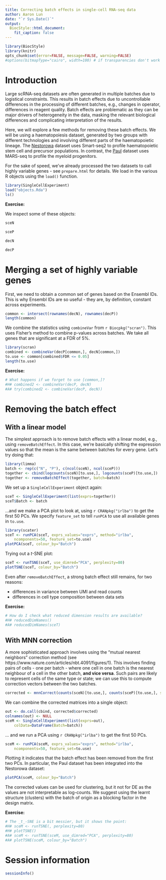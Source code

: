 ```yaml
---
title: Correcting batch effects in single-cell RNA-seq data
author: Aaron Lun
date: "`r Sys.Date()`"
output: 
  BiocStyle::html_document:
    fit_caption: false
---
```


```r
library(BiocStyle)
library(knitr)
opts_chunk$set(error=FALSE, message=FALSE, warning=FALSE)
#options(bitmapType="cairo", width=100) # if transparencies don't work on your machine.
```

# Introduction

Large scRNA-seq datasets are often generated in multiple batches due to logistical constraints.
This results in batch effects due to uncontrollable differences in the processing of different batches, e.g., changes in operator, differences in reagent quality.
Batch effects are problematic as they can be major drivers of heterogeneity in the data, masking the relevant biological differences and complicating interpretation of the results.

Here, we will explore a few methods for removing these batch effects.
We will be using a haematopoiesis dataset, generated by two groups with different technologies and involving different parts of the haematopoietic lineage.
The [Nestorowa](https://doi.org/10.1182/blood-2016-05-716480) dataset uses Smart-seq2 to profile haematopoietic stem cell and precursor populations.
In contrast, the [Paul](https://doi.org/10.1016/j.cell.2015.11.013) dataset uses MARS-seq to profile the myeloid progenitors. 

For the sake of speed, we've already processed the two datasets to call highly variable genes - see `prepare.html` for details.
We load in the various R objects using the `load()` function.

```r
library(SingleCellExperiment)
load("objects.Rda")
ls()
```

<div class="alert alert-warning">
**Exercise:** 

We inspect some of these objects:

```r
sceN
```

```r
sceP
```

```r
decN
```

```r
decP
```
</div>

# Merging a set of highly variable genes

First, we need to obtain a common set of genes based on the Ensembl IDs.
This is why Ensembl IDs are so useful - they are, by definition, constant across experiments.

```r
common <- intersect(rownames(decN), rownames(decP))
length(common)
```

We combine the statistics using `combineVar` from `r Biocpkg("scran")`.
This uses Fisher's method to combine p-values across batches.
We take all genes that are significant at a FDR of 5%.

```r
library(scran)
combined <- combineVar(decP[common,], decN[common,])
to.use <- common[combined$FDR <= 0.05]
length(to.use)
```

<div class="alert alert-warning">
**Exercise:** 

```r
# What happens if we forget to use [common,]?
#H# combined2 <- combineVar(decP, decN)
#A# try(combined2 <- combineVar(decP, decN))
```
</div>

# Removing the batch effect

## With a linear model

The simplest approach is to remove batch effects with a linear model, e.g., using `removeBatchEffect`.
In this case, we're basically shifting the expression values so that the mean is the same between batches for every gene.
Let's try doing that:

```r
library(limma)
batch <- rep(c("N", "P"), c(ncol(sceN), ncol(sceP)))
together <- cbind(logcounts(sceN)[to.use,], logcounts(sceP)[to.use,])
together <- removeBatchEffect(together, batch=batch)
```

We set up a `SingleCellExperiment` object again:

```r
sceT <- SingleCellExperiment(list(exprs=together))
sceT$Batch <- batch
```

...and we make a PCA plot to look at, using `r CRANpkg("irlba")` to get the first 50 PCs.
We specify `feature_set` to tell `runPCA` to use all available genes in `to.use`.

```r
library(scater)
sceT <- runPCA(sceT, exprs_values="exprs", method="irlba",
    ncomponents=50, feature_set=to.use)
plotPCA(sceT, colour_by="Batch")
```

Trying out a _t_-SNE plot:

```r
sceT <- runTSNE(sceT, use_dimred="PCA", perplexity=80)
plotTSNE(sceT, colour_by="Batch")
```

Even after `removeBatchEffect`, a strong batch effect still remains, for two reasons:

- differences in variance between UMI and read counts
- differences in cell type composition between data sets

<div class="alert alert-warning">
**Exercise:** 

```r
# How do I check what reduced dimension results are available?
#H# reducedDimNames()
#A# reducedDimNames(sceT)
```
</div>

## With MNN correction

A more sophisticated approach involves using the "mutual nearest neighbors" correction method (see https://www.nature.com/articles/nbt.4091/figures/1).
This involves finding pairs of cells - one per batch - where one cell in one batch is the nearest neighbour of a cell in the other batch, **and vice versa**.
Such pairs are likely to represent cells of the same type or state; we can use this to compute correction vectors between the two batches.

```r
corrected <- mnnCorrect(counts(sceN)[to.use,], counts(sceP)[to.use,], sigma=0.05)
```

We can combine the corrected matrices into a single object:

```r
out <- do.call(cbind, corrected$corrected)
colnames(out) <- NULL
sceM <- SingleCellExperiment(list(exprs=out),
    colData=DataFrame(Batch=batch))
```

... and we run a PCA using `r CRANpkg("irlba")` to get the first 50 PCs.

```r
sceM <- runPCA(sceM, exprs_values="exprs", method="irlba",
    ncomponents=50, feature_set=to.use)
```

Plotting it indicates that the batch effect has been removed from the first two PCs.
In particular, the Paul dataset has been integrated into the Nestorowa dataset:

```r
plotPCA(sceM, colour_by="Batch")
```

The corrected values can be used for clustering, but it not for DE as the values are not interpretable as log-counts.
We suggest using the learnt structure (clusters) with the batch of origin as a blocking factor in the design matrix.

<div class="alert alert-warning">
**Exercise:** 

```r
# The _t_-SNE is a bit messier, but it shows the point:
#H# sceM <- runTSNE(, perplexity=80)
#H# plotTSNE()
#A# sceM <- runTSNE(sceM, use_dimred="PCA", perplexity=80)
#A# plotTSNE(sceM, colour_by="Batch")
```
</div>

# Session information

```r
sessionInfo()
```
